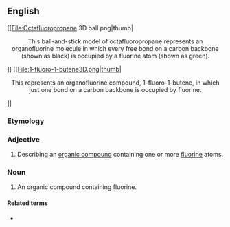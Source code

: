 ==English==
[[File:Octafluoropropane 3D ball.png|thumb|<center>This ball-and-stick model of octafluoropropane represents an organofluorine molecule in which every free bond on a carbon backbone (shown as black) is occupied by a fluorine atom (shown as green).</center>]]
[[File:1-fluoro-1-butene3D.png|thumb|<center>This represents an organofluorine compound, 1-fluoro-1-butene, in which just one bond on a carbon backbone is occupied by fluorine.</center>]]

===Etymology===
{{affix|en|organo-|fluorine}}

===Adjective===
{{en-adj|-}}

# {{lb|en|organic chemistry}} Describing an [[organic compound]] containing one or more [[fluorine]] atoms.

===Noun===
{{en-noun}}

# {{lb|en|organic chemistry}} An organic compound containing fluorine.

====Related terms====
* {{l|en|organohalogen}}